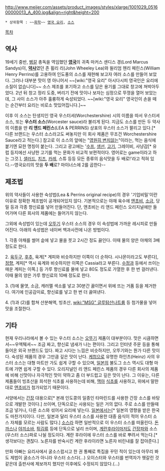 http://www.meijer.com/assets/product_images/styles/xlarge/1001029_051600000013_A_400.jpg&align=right&height=200

 * 상위항목 : ~~[[화학]]~~ [[영국 요리]], [[소스]]

[[목차]]

== 역사 ==
19세기 중반, [[벵갈]] 총독을 역임했던 '''[[영국]]'''의 귀족 마커스 샌디스 경(Lord Marcus Sandys)이, '''[[약사]]'''였던 존 휠리 리(John Wheeley Lea)와 윌리엄 헨리 페린스(William Henry Perrins)를 고용하여 인도풍의 소스를 재현해 보고자 여러 소스를 만들어 보았다. 그러나 대부분 맛이 영 아니어서 ~~[wiki:"영국 요리" 아시다시피 영국인은 요리에 소질이 없습니다]~~ 소스 제조를 포기하고 소스를 담은 용기를 그대로 창고에 쳐박아두었다. 2년 뒤 창고 정리 도중, 버리기 전에 맛이나 보자는 심정으로 뚜껑을 열어 보았는데, 그 사이 소스가 아주 훌륭하게 숙성되었다. ~~[wiki:"영국 요리" 영국인이 손을 떼는 순간부터 요리는 비로소 맛있어집니다.]~~ 

이후 이 소스는 탄생지인 영국 우스터셔(Worchestershire) 시의 이름을 따서 우스터셔 소스, 또는 '''우스터 소스'''(Worcester sauce)라 불리게 된다. 지금도 소스를 만든 두 약사의 이름을 딴 '''리 앤드 페린스'''(LEA & PERRINS) 상표의 우스터 소스가 팔리고 있다.[* 다른 브랜드는 우스터 소스라고도 써놓지만 이 회사 제품은 무조건 Worchestershire Sauce라고 적는다.] 참고로 이 소스의 앞에는 "[[방부제|영원히 변치않는]]"이라는, 먹는 음식에 붙기엔 묘한 명칭이 붙는다. 그리고 광고에는 '[[수프]], [[생선]], [[고기]], 그레이비, 사냥감[* 유럽 등지에선 사냥한 고기를 먹는 문화가 비교적 보편적이다. 영어로는 game이라고 하는 그것.], [[샐러드]], [[치즈]], [[카레]], 스튜 등등 모든 종류의 음식맛을 두 배로!'라고 적혀 있다.--영국요리의 맛을 '''두 배'''로? 마이너스에 2를 곱한다--
== 제조법 ==
위의 약사들이 사용한 숙성법(Lea & Perrins original recipe)의 경우 '기업비밀'이란 이유로 정확한 제조법이 공개되어있지 않다. 기본적으로는 야채 육수에 [[앤초비]], [[소금]], 당밀 등과 각종 향신료를 넣어 만들어진다. 단, 앤초비는 리 앤드 페린스 오리지널에만 들어가며 다른 회사의 제품에는 들어가지 않는다.

그외에 속성법이 있는데 [[오뚜기]] 우스터 소스의 경우 이 속성법에 가까운 레시피로 만들어진다. 아래의 속성법은 네이버 백과사전에 나온 방법이다.

1. 각종 야채를 썰어 솥에 넣고 물을 붓고 2시간 정도 끓인다. 이때 물의 양은 야채의 3배 정도로 한다.

2. [[육두구]], [[후추]], 육계[* 계피와 비슷하지만 이쪽이 더 순하다. 시나몬이라고도 부른다], [[정향]], 계피[* 역시 육계와 비슷하지만 이쪽은 Cassia라고 부른다. [[수정과]] 등에서 쓰이는 매운 계피는 이쪽.] 등 가루 향신료를 물에 넣고 80도 정도로 가열한 후 한 번 걸러낸다. 이때 물의 양은 가루 향신료의 10배 정도로 한다.

3. (1)에 물엿, 소금, 캐러멜 색소를 넣고 30분간 끓이면서 위에 뜨는 거품 등을 제거한다. 여기에 인공감미료, 향신료를 넣고 한 번 더 끓여낸다.

4. (1)과 (2)를 합쳐 산분해액, 빙초산, [[wiki:"MSG" 글루탐산나트륨]] 등 첨가물을 넣어 맛을 조절한다. 

== 기타 ==
현재 우리나라에서 볼 수 있는 우스터 소스는 [[오뚜기]] 제품이 대부분이다. 맛은 시큼하면서~~우엑퉤셔~~ 조금 짜고, 향신료 냄새가 나는 편이다. 그리고 인터넷 주문 등을 통해 들어온 외국 브랜드도 있다. 짜고 시다는 느낌은 비슷하지만, 오뚜기와는 뭔가 다른 맛이다. 숙성된 제품의 경우 그만큼 깊은 맛이 난다. [[케첩]]으로 유명한 하인츠(Heinz) 사의 우스터 소스는 대형 마트만 가도 쉽게 구할 수 있으며, [[일본]]의 불도그 소스 역시도 대형 마트에 가면 쉽게 구할 수 있다. 오리지널인 리 앤드 페린스 제품의 경우 다른 회사의 제품에 비해 신맛이나 자극적인 맛이 약하고 좀 더 부드럽고 깊은 맛이 난다. 그 이유는, 다른 제품들이 빙초산을 희석한 식초를 사용하는데 비해, [[맥아]] [[식초]]를 사용하고, 위에서 말한 대로 [[앤초비]]가 첨가되었기 때문이다.

서양에서는 [[간장]] 대용으로[* 본래 인도콩의 일종인 타마린드를 사용한 간장 소스를 바탕으로 개발한 것이다.] 쓰이며, 단독으로는 사용되는 일은 거의 없다. 주로 소스를 만들때 조금 넣거나, 다른 소스와 섞어서 요리에 넣는다. [[일본]]에서는[* 일본의 영향을 받은 한국도 마찬가지이다. 다만, 일본과 달리 우스터 소스를 사용한 대중 음식이 적어 우스터 소스 자체를 모르는 사람도 많다.] [[소스]]라 하면 일반적으로 이 우스터 소스를 떠올린다. [[돈까스]]나 [[야끼소바]], [[튀김]]류 등에 단독으로 널리 쓰이며, [[계란후라이]]마저도 [[간장]]파와 소스(우스터 소스)파로 나뉠 정도이다. 계란 후라이에 우스터 소스를 바로 뿌려서 먹는다.[* 생각보다는 괜찮다. 노른자를 반숙시킨 계란 후라이라면 노른자 비린내를 잘 잡아준다.]

만화 아빠는 요리사에서 굴소스랍시고 한 권 통째로 특집을 꾸민 적이 있는데 아무리 봐도 제법이 굴소스가 아니라 우스터 소스다(...) 오이스터와 우스터를 번역자가 헷갈린 것 같은데 출판사에 제보까지 했지만 이후에도 수정되지 않았다.(...)
